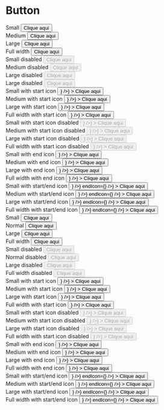 

<Meta title="Button" component={Button} />

# Button

<Story name="Primary">
  <div
    style={{ display: "grid", gap: 16, gridTemplateColumns: "1fr 1fr 1fr 1fr" }}
  >
    <div>
      <span>Small</span>
      <Button variant="primary" size="small">
        Clique aqui
      </Button>
    </div>
    <div>
      <span>Medium</span>
      <Button variant="primary">Clique aqui</Button>
    </div>
    <div>
      <span>Large</span>
      <Button variant="primary" size="large">
        Clique aqui
      </Button>
    </div>
    <div>
      <span>Full width</span>
      <Button variant="primary" size="fullWidth">
        Clique aqui
      </Button>
    </div>
    <div>
      <span>Small disabled</span>
      <Button variant="primary" size="small" disabled>
        Clique aqui
      </Button>
    </div>
    <div>
      <span>Medium disabled</span>
      <Button variant="primary" disabled>
        Clique aqui
      </Button>
    </div>
    <div>
      <span>Large disabled</span>
      <Button variant="primary" size="large" disabled>
        Clique aqui
      </Button>
    </div>
    <div>
      <span>Large disabled</span>
      <Button variant="primary" size="fullWidth" disabled>
        Clique aqui
      </Button>
    </div>
    <div>
      <span>Small with start icon</span>
      <Button
        variant="primary"
        size="small"
        startIcon={<Icon size="small" icon={<BsCurrencyDollar />} />}
      >
        Clique aqui
      </Button>
    </div>
    <div>
      <span>Medium with start icon</span>
      <Button
        variant="primary"
        startIcon={<Icon size="normal" icon={<BsCurrencyDollar />} />}
      >
        Clique aqui
      </Button>
    </div>
    <div>
      <span>Large with start icon</span>
      <Button
        variant="primary"
        size="large"
        startIcon={<Icon size="large" icon={<BsCurrencyDollar />} />}
      >
        Clique aqui
      </Button>
    </div>
    <div>
      <span>Full width with start icon</span>
      <Button
        variant="primary"
        size="fullWidth"
        startIcon={<Icon size="large" icon={<BsCurrencyDollar />} />}
      >
        Clique aqui
      </Button>
    </div>
    <div>
      <span>Small with start icon disabled</span>
      <Button
        variant="primary"
        size="small"
        disabled
        startIcon={<Icon size="small" icon={<BsCurrencyDollar />} />}
      >
        Clique aqui
      </Button>
    </div>
    <div>
      <span>Medium with start icon disabled</span>
      <Button
        variant="primary"
        disabled
        startIcon={<Icon size="normal" icon={<BsCurrencyDollar />} />}
      >
        Clique aqui
      </Button>
    </div>
    <div>
      <span>Large with start icon disabled</span>
      <Button
        variant="primary"
        size="large"
        disabled
        startIcon={<Icon size="large" icon={<BsCurrencyDollar />} />}
      >
        Clique aqui
      </Button>
    </div>
    <div>
      <span>Full width with start icon disabled</span>
      <Button
        variant="primary"
        size="fullWidth"
        disabled
        startIcon={<Icon size="large" icon={<BsCurrencyDollar />} />}
      >
        Clique aqui
      </Button>
    </div>
    <div>
      <span>Small with end icon</span>
      <Button
        variant="primary"
        size="small"
        endIcon={<Icon size="small" icon={<BsCurrencyDollar />} />}
      >
        Clique aqui
      </Button>
    </div>
    <div>
      <span>Medium with end icon</span>
      <Button
        variant="primary"
        endIcon={<Icon size="normal" icon={<BsCurrencyDollar />} />}
      >
        Clique aqui
      </Button>
    </div>
    <div>
      <span>Large with end icon</span>
      <Button
        variant="primary"
        size="large"
        endIcon={<Icon size="large" icon={<BsCurrencyDollar />} />}
      >
        Clique aqui
      </Button>
    </div>
    <div>
      <span>Full width with end icon</span>
      <Button
        variant="primary"
        size="fullWidth"
        endIcon={<Icon size="large" icon={<BsCurrencyDollar />} />}
      >
        Clique aqui
      </Button>
    </div>
    <div>
      <span>Small with start/end icon</span>
      <Button
        variant="primary"
        size="small"
        startIcon={<Icon size="small" icon={<BsCurrencyDollar />} />}
        endIcon={<Icon size="small" icon={<BsCurrencyDollar />} />}
      >
        Clique aqui
      </Button>
    </div>
    <div>
      <span>Medium with start/end icon</span>
      <Button
        variant="primary"
        startIcon={<Icon size="normal" icon={<BsCurrencyDollar />} />}
        endIcon={<Icon size="normal" icon={<BsCurrencyDollar />} />}
      >
        Clique aqui
      </Button>
    </div>
    <div>
      <span>Large with start/end icon</span>
      <Button
        variant="primary"
        size="large"
        startIcon={<Icon size="large" icon={<BsCurrencyDollar />} />}
        endIcon={<Icon size="large" icon={<BsCurrencyDollar />} />}
      >
        Clique aqui
      </Button>
    </div>
    <div>
      <span>Full width with start/end icon</span>
      <Button
        variant="primary"
        size="fullWidth"
        startIcon={<Icon size="large" icon={<BsCurrencyDollar />} />}
        endIcon={<Icon size="large" icon={<BsCurrencyDollar />} />}
      >
        Clique aqui
      </Button>
    </div>
  </div>
</Story>

<Story name="Secondary">
  <div
    style={{ display: "grid", gap: 16, gridTemplateColumns: "1fr 1fr 1fr 1fr" }}
  >
    <div>
      <span>Small</span>
      <Button variant="secondary" size="small">
        Clique aqui
      </Button>
    </div>
    <div>
      <span>Normal</span>
      <Button variant="secondary">Clique aqui</Button>
    </div>
    <div>
      <span>Large</span>
      <Button variant="secondary" size="large">
        Clique aqui
      </Button>
    </div>
    <div>
      <span>Full width</span>
      <Button variant="secondary" size="fullWidth">
        Clique aqui
      </Button>
    </div>
    <div>
      <span>Small disabled</span>
      <Button variant="secondary" size="small" disabled>
        Clique aqui
      </Button>
    </div>
    <div>
      <span>Normal disabled</span>
      <Button variant="secondary" disabled>
        Clique aqui
      </Button>
    </div>
    <div>
      <span>Large disabled</span>
      <Button variant="secondary" size="large" disabled>
        Clique aqui
      </Button>
    </div>
    <div>
      <span>Full width disabled</span>
      <Button variant="secondary" size="fullWidth" disabled>
        Clique aqui
      </Button>
    </div>
    <div>
      <span>Small with start icon</span>
      <Button
        variant="secondary"
        size="small"
        startIcon={<Icon size="small" icon={<BsCurrencyDollar />} />}
      >
        Clique aqui
      </Button>
    </div>
    <div>
      <span>Medium with start icon</span>
      <Button
        variant="secondary"
        startIcon={<Icon size="normal" icon={<BsCurrencyDollar />} />}
      >
        Clique aqui
      </Button>
    </div>
    <div>
      <span>Large with start icon</span>
      <Button
        variant="secondary"
        size="large"
        startIcon={<Icon size="large" icon={<BsCurrencyDollar />} />}
      >
        Clique aqui
      </Button>
    </div>
    <div>
      <span>Full width with start icon</span>
      <Button
        variant="secondary"
        size="fullWidth"
        startIcon={<Icon size="large" icon={<BsCurrencyDollar />} />}
      >
        Clique aqui
      </Button>
    </div>
    <div>
      <span>Small with start icon disabled</span>
      <Button
        variant="secondary"
        size="small"
        disabled
        startIcon={<Icon size="small" icon={<BsCurrencyDollar />} />}
      >
        Clique aqui
      </Button>
    </div>
    <div>
      <span>Medium with start icon disabled</span>
      <Button
        variant="secondary"
        disabled
        startIcon={<Icon size="normal" icon={<BsCurrencyDollar />} />}
      >
        Clique aqui
      </Button>
    </div>
    <div>
      <span>Large with start icon disabled</span>
      <Button
        variant="secondary"
        size="large"
        disabled
        startIcon={<Icon size="large" icon={<BsCurrencyDollar />} />}
      >
        Clique aqui
      </Button>
    </div>
    <div>
      <span>Full width with start icon disabled</span>
      <Button
        variant="secondary"
        size="fullWidth"
        disabled
        startIcon={<Icon size="large" icon={<BsCurrencyDollar />} />}
      >
        Clique aqui
      </Button>
    </div>
    <div>
      <span>Small with end icon</span>
      <Button
        variant="secondary"
        size="small"
        endIcon={<Icon size="small" icon={<BsCurrencyDollar />} />}
      >
        Clique aqui
      </Button>
    </div>
    <div>
      <span>Medium with end icon</span>
      <Button
        variant="secondary"
        endIcon={<Icon size="normal" icon={<BsCurrencyDollar />} />}
      >
        Clique aqui
      </Button>
    </div>
    <div>
      <span>Large with end icon</span>
      <Button
        variant="secondary"
        size="large"
        endIcon={<Icon size="large" icon={<BsCurrencyDollar />} />}
      >
        Clique aqui
      </Button>
    </div>
    <div>
      <span>Full width with end icon</span>
      <Button
        variant="secondary"
        size="fullWidth"
        endIcon={<Icon size="large" icon={<BsCurrencyDollar />} />}
      >
        Clique aqui
      </Button>
    </div>
    <div>
      <span>Small with start/end icon</span>
      <Button
        variant="secondary"
        size="small"
        startIcon={<Icon size="small" icon={<BsCurrencyDollar />} />}
        endIcon={<Icon size="small" icon={<BsCurrencyDollar />} />}
      >
        Clique aqui
      </Button>
    </div>
    <div>
      <span>Medium with start/end icon</span>
      <Button
        variant="secondary"
        startIcon={<Icon size="normal" icon={<BsCurrencyDollar />} />}
        endIcon={<Icon size="normal" icon={<BsCurrencyDollar />} />}
      >
        Clique aqui
      </Button>
    </div>
    <div>
      <span>Large with start/end icon</span>
      <Button
        variant="secondary"
        size="large"
        startIcon={<Icon size="large" icon={<BsCurrencyDollar />} />}
        endIcon={<Icon size="large" icon={<BsCurrencyDollar />} />}
      >
        Clique aqui
      </Button>
    </div>
    <div>
      <span>Full width with start/end icon</span>
      <Button
        variant="secondary"
        size="fullWidth"
        startIcon={<Icon size="large" icon={<BsCurrencyDollar />} />}
        endIcon={<Icon size="large" icon={<BsCurrencyDollar />} />}
      >
        Clique aqui
      </Button>
    </div>
  </div>
</Story>
